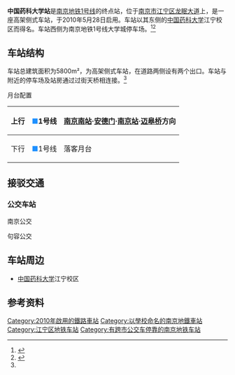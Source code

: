 {{Station Infobox
| name = 中国药科大学
| eng_name = CPU <br/> China Pharmaceutical University
| linecolour = {{南京地铁线路色|1}}
| linecolour2 = 
| image = 中国药科大学站.jpg
| alt = 
| caption = 中国药科大学站大字壁
| address = {{CHN}}[[江苏省|江苏省]][[南京市|南京市]][[江宁区|江宁区]]龙眠大道
| coordinates = 
| color = 
| line = {{南京地铁线路名|1}}
| connections = [[南京公交|南京公交]]<br>句容公交（往[[句容|句容]][[郭庄镇_(句容市)|郭庄]]）
| distance = 
| platform = 2个侧式站台
| PlatformType = 
| tracks = 
| structure = 高架三层车站（1号线）
| Interchange = 
| disabled = 
| exits = 2
| code = 101
| zone = 
| website = 
| first = {{南京地铁线路名|1}}<br>往{{站|中国药科大学}}方向：6:43<br>往{{站|迈皋桥}}方向：5:47
| last = {{南京地铁线路名|1}}<br>往{{站|中国药科大学}}方向：0:21<br>往{{站|迈皋桥}}方向：23:27
| opened = {{南京地铁线路名|1}} {{Start date|2010|5|28|df=y}}
| passengers = 
| pass_year = 
| pass_rank = 
| services = {{Adjacent stations|system=NJM|line1=1|left1=南京交院|right1=}}
| other_services = 
| route_map = 
}}
'''中国药科大学站'''是[[南京地铁|南京地铁]][[南京地铁1号线|1号线]]的终点站，位于[[南京市|南京市]][[江宁区_(南京市)|江宁区]][[龙眠大道|龙眠大道]]上，是一座高架侧式车站，于2010年5月28日启用。车站以其东侧的[[中国药科大学|中国药科大学]]江宁校区而得名。车站西侧为南京地铁1号线大学城停车场。<ref>{{cite web|url=http://epaper.yangtse.com/yzwb/2010-05/27/content_138600.htm|title=地铁新线开通! 一号线南延线明晨6点运营 二号线明天上午10点运营|publisher=扬子晚报|deadurl=yes|archiveurl=https://web.archive.org/web/20131113082356/http://epaper.yangtse.com/yzwb/2010-05/27/content_138600.htm|archivedate=2013-11-13|accessdate=2013-11-13}}</ref><ref name="nj-dt">{{cite web|url=http://www.nj-dt.com/index2_8.asp|title=车站简介|publisher=南京地铁|deadurl=yes|archiveurl=https://web.archive.org/web/20131106014733/http://www.nj-dt.com/index2_8.asp|archivedate=2013-11-06|accessdate=2013-11-13}}</ref>

==车站结构==
车站总建筑面积为5800m²，为高架侧式车站，在道路两侧设有两个出口。车站与附近的停车场及站房通过过街天桥相连接。<ref name="nj-dt"/>

;月台配置
{| border="1" cellspacing="0" cellpadding="3" frame="hsides" rules="rows"
|-
! 上行
| <span style="color:#1E90FF;">■</span>1号线
| [[南京南站_(地铁)|南京南站]]·[[安德门站|安德门]]·[[南京站_(地铁)|南京站]]·[[迈皋桥站|迈皋桥]]方向
|-
! 下行
| <span style="color:#1E90FF;">■</span>1号线
| 落客月台
|}

==接驳交通==
===公交车站===
; 南京公交
{{南京公交线路简单列表|station=中国药科大学（近1、2出口）|813|819|826|828|830}}

; 句容公交
{{镇江公交线路简单列表|station=中国药科大学|句容236}}

==车站周边==
*[[中国药科大学|中国药科大学]]江宁校区

==参考资料==
{{reflist}}

{{南京地铁1号线车站}}

[[Category:2010年啟用的鐵路車站|Category:2010年啟用的鐵路車站]]
[[Category:以學校命名的南京地鐵車站|Category:以學校命名的南京地鐵車站]]
[[Category:江宁区地铁车站|Category:江宁区地铁车站]]
[[Category:有跨市公交车停靠的南京地铁车站|Category:有跨市公交车停靠的南京地铁车站]]